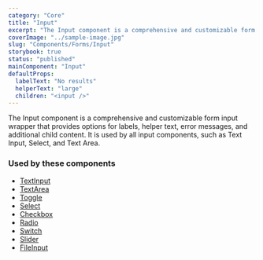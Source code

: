 ```yaml
---
category: "Core"
title: "Input"
excerpt: "The Input component is a comprehensive and customizable form input wrapper that provides options for labels, helper text, error messages, and additional child content."
coverImage: "../sample-image.jpg"
slug: "Components/Forms/Input"
storybook: true
status: "published"
mainComponent: "Input"
defaultProps:
  labelText: "No results"
  helperText: "large"
  children: "<input />"
---
```


The Input component is a comprehensive and customizable form input wrapper that provides options for labels, helper text, error messages, and additional child content.
It is used by all input components, such as Text Input, Select, and Text Area.

### Used by these components

- [TextInput](./textinput)
- [TextArea](./textarea)
- [Toggle](./toggle)
- [Select](./select)
- [Checkbox](./checkbox)
- [Radio](./radio)
- [Switch](./switch)
- [Slider](./slider)
- [FileInput](./fileinput)

